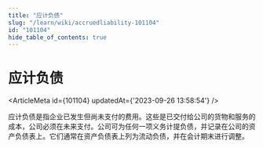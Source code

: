 ```yaml
---
title: "应计负债"
slug: "/learn/wiki/accruedliability-101104"
id: "101104"
hide_table_of_contents: true
---
```



# 应计负债

<ArticleMeta id={101104} updatedAt={'2023-09-26 13:58:54'} />
<div className='border-solid border-b border-t-0 my-4 border-[var(--ifm-color-gray-300)]' />

应计负债是指企业已发生但尚未支付的费用。这些是已交付给公司的货物和服务的成本，公司必须在未来支付。公司可为任何一项义务计提负债，并记录在公司的资产负债表上。它们通常在资产负债表上列为流动负债，并在会计期末进行调整。
